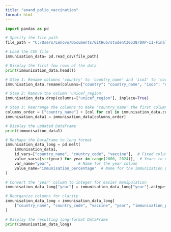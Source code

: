 ```yaml
---
title: "anand_polio_vaccination"
format: html
---
```


```python
import pandas as pd
```

```python
# Specify the file path
file_path = "C:/Users/Lenovo/Documents/GitHub/student30538/DAP-II-Final-project-Polio-trends-/wuenic2023rev_web-update.csv"  # Replace with your file's path
```

```python
# Load the CSV file
immunisation_data= pd.read_csv(file_path)
```

```python
# Display the first few rows of the data
print(immunisation_data.head())
```

```python
# Step 1: Rename columns 'country' to 'country_name' and 'iso3' to 'country_code'
immunisation_data.rename(columns={"country": "country_name", "iso3": "country_code"}, inplace=True)
```

```python
# Step 2: Remove the column 'unicef_region'
immunisation_data.drop(columns=["unicef_region"], inplace=True)
```

```python
# Step 3: Rearrange the columns to make 'country_name' the first column
columns_order = ["country_name"] + [col for col in immunisation_data.columns if col != "country_name"]
immunisation_data1 = immunisation_data[columns_order]
```

```python
# Display the updated DataFrame
print(immunisation_data1)
```
##################################


```python
# Reshape the DataFrame to long format
immunisation_data_long = pd.melt(
    immunisation_data1,
    id_vars=["country_name", "country_code", "vaccine"],  # Fixed columns
    value_vars=[str(year) for year in range(2000, 2024)],  # Years to unpivot
    var_name="year",            # Name for the year column
    value_name="immunisation_percentage"  # Name for the immunization percentage column
)
```


```python
# Convert the 'year' column to integer for easier manipulation
immunisation_data_long["year"] = immunisation_data_long["year"].astype(int)
```

```python
# Reorganize columns for clarity
immunisation_data_long = immunisation_data_long[
    ["country_name", "country_code", "vaccine", "year", "immunisation_percentage"]
]

```

```python
# Display the resulting long-format DataFrame
print(immunisation_data_long)
```
